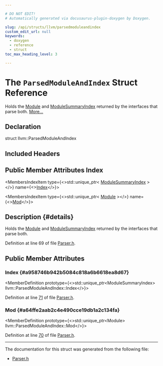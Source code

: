 ```yaml
---

# DO NOT EDIT!
# Automatically generated via docusaurus-plugin-doxygen by Doxygen.

slug: /api/structs/llvm/parsedmoduleandindex
custom_edit_url: null
keywords:
  - doxygen
  - reference
  - struct
toc_max_heading_level: 3

---
```





# The `ParsedModuleAndIndex` Struct Reference

<DoxygenPage pluginConfig={pluginConfig}>

Holds the <a href="/docs/api/classes/llvm/module">Module</a> and <a href="/docs/api/classes/llvm/modulesummaryindex">ModuleSummaryIndex</a> returned by the interfaces that parse both. <a href="#details">More...</a>

## Declaration

<CodeBlock>struct llvm::ParsedModuleAndIndex</CodeBlock>

## Included Headers

<IncludesList>
<IncludesListItem
  filePath="llvm/AsmParser/Parser.h"
  permalink="/docs/api/files/include/include/llvm/include/llvm/asmparser/parser-h"
  isLocal="true" />
</IncludesList>

## Public Member Attributes Index

<MembersIndex>

<MembersIndexItem
  type={<>std::unique&#95;ptr&lt; <a href="/docs/api/classes/llvm/modulesummaryindex">ModuleSummaryIndex</a> &gt;</>}
  name={<><a href="#a958746b942b5084c818a6b6618ea8d67">Index</a></>}>
</MembersIndexItem>

<MembersIndexItem
  type={<>std::unique&#95;ptr&lt; <a href="/docs/api/classes/llvm/module">Module</a> &gt;</>}
  name={<><a href="#a64ffe2aab2c4e490cce19db1a2c134fa">Mod</a></>}>
</MembersIndexItem>

</MembersIndex>

## Description {#details}

Holds the <a href="/docs/api/classes/llvm/module">Module</a> and <a href="/docs/api/classes/llvm/modulesummaryindex">ModuleSummaryIndex</a> returned by the interfaces that parse both.

Definition at line 69 of file <a href="/docs/api/files/include/include/llvm/include/llvm/asmparser/parser-h">Parser.h</a>.

<SectionDefinition>

## Public Member Attributes

### Index {#a958746b942b5084c818a6b6618ea8d67}

<MemberDefinition
  prototype={<>std::unique&#95;ptr&lt;ModuleSummaryIndex&gt; llvm::ParsedModuleAndIndex::Index</>}>

Definition at line <a href="/docs/api/files/include/include/llvm/include/llvm/asmparser/parser-h/#l00071">71</a> of file <a href="/docs/api/files/include/include/llvm/include/llvm/asmparser/parser-h">Parser.h</a>.
</MemberDefinition>

### Mod {#a64ffe2aab2c4e490cce19db1a2c134fa}

<MemberDefinition
  prototype={<>std::unique&#95;ptr&lt;Module&gt; llvm::ParsedModuleAndIndex::Mod</>}>

Definition at line <a href="/docs/api/files/include/include/llvm/include/llvm/asmparser/parser-h/#l00070">70</a> of file <a href="/docs/api/files/include/include/llvm/include/llvm/asmparser/parser-h">Parser.h</a>.
</MemberDefinition>

</SectionDefinition>

<hr/>

The documentation for this struct was generated from the following file:

<ul>
<li><a href="/docs/api/files/include/include/llvm/include/llvm/asmparser/parser-h">Parser.h</a></li>
</ul>

</DoxygenPage>

